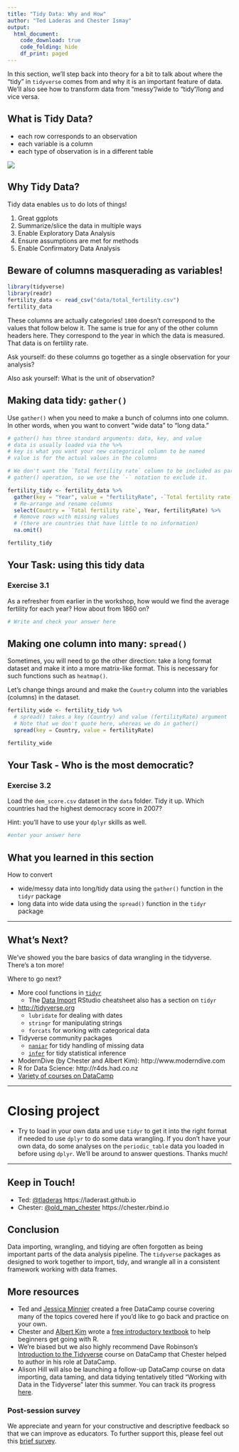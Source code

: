 ```yaml
---
title: "Tidy Data: Why and How"
author: "Ted Laderas and Chester Ismay"
output: 
  html_document:
    code_download: true
    code_folding: hide
    df_print: paged
---
```


In this section, we'll step back into theory for a bit to talk about where the "tidy" in `tidyverse` comes from and why it is an important feature of data. We'll also see how to transform data from "messy"/wide to "tidy"/long and vice versa.

## What is Tidy Data?

- each row corresponds to an observation
- each variable is a column
- each type of observation is in a different table

![](figs/tidy-1.png)

## Why Tidy Data?

Tidy data enables us to do lots of things!

1) Great ggplots
2) Summarize/slice the data in multiple ways
3) Enable Exploratory Data Analysis
4) Ensure assumptions are met for methods
5) Enable Confirmatory Data Analysis

## Beware of columns masquerading as variables!


```r
library(tidyverse)
library(readr)
fertility_data <- read_csv("data/total_fertility.csv")
fertility_data
```

These columns are actually categories! `1800` doesn't correspond to the values that follow below it. The same is true for any of the other column headers here. They correspond to the year in which the data is measured. That data is on fertility rate.

Ask yourself: do these columns go together as a single observation for your analysis?

Also ask yourself: What is the unit of observation?


## Making data tidy: `gather()`

Use `gather()` when you need to make a bunch of columns into one column. In other words, when you want to convert "wide data" to "long data."

```r
# gather() has three standard arguments: data, key, and value
# data is usually loaded via the %>%
# key is what you want your new categorical column to be named
# value is for the actual values in the columns

# We don't want the `Total fertility rate` column to be included as part of the
# gather() operation, so we use the `-` notation to exclude it.

fertility_tidy <- fertility_data %>% 
  gather(key = "Year", value = "fertilityRate", -`Total fertility rate`) %>% 
  # Re-arrange and rename columns
  select(Country = `Total fertility rate`, Year, fertilityRate) %>% 
  # Remove rows with missing values 
  # (there are countries that have little to no information)
  na.omit()

fertility_tidy
```

## Your Task: using this tidy data

### Exercise 3.1

As a refresher from earlier in the workshop, how would we find the average fertility for each year? How about from 1860 on?

```r
# Write and check your answer here

```

## Making one column into many: `spread()`

Sometimes, you will need to go the other direction: take a long format dataset and make it into a more matrix-like format. This is necessary for such functions such as `heatmap()`.

Let's change things around and make the `Country` column into the variables (columns) in the dataset. 

```r
fertility_wide <- fertility_tidy %>% 
  # spread() takes a key (Country) and value (fertilityRate) argument
  # Note that we don't quote here, whereas we do in gather()
  spread(key = Country, value = fertilityRate) 

fertility_wide
```

## Your Task - Who is the most democratic?

### Exercise 3.2

Load the `dem_score.csv` dataset in the `data` folder. Tidy it up. Which countries had the highest democracy score in 2007?

Hint: you'll have to use your `dplyr` skills as well.

```r
#enter your answer here

```

## What you learned in this section

How to convert

- wide/messy data into long/tidy data using the `gather()` function in the `tidyr` package
- long data into wide data using the `spread()` function in the `tidyr` package

---

## What's Next?

We've showed you the bare basics of data wrangling in the tidyverse. There's a ton more!

Where to go next?

- More cool functions in [`tidyr`](http://tidyr.tidyverse.org/)
    - The [Data Import](https://github.com/rstudio/cheatsheets/raw/master/data-import.pdf) RStudio cheatsheet also has a section on `tidyr`
- <http://tidyverse.org>
    - `lubridate` for dealing with dates
    - `stringr` for manipulating strings
    - `forcats` for working with categorical data
- Tidyverse community packages
    - [`naniar`](http://naniar.njtierney.com/) for tidy handling of missing data
    - [`infer`](https://infer.netlify.com) for tidy statistical inference    
- ModernDive (by Chester and Albert Kim): http://www.moderndive.com
- R for Data Science: http://r4ds.had.co.nz
- [Variety of courses on DataCamp](https://www.datacamp.com/courses/tech:r) 

---

# Closing project

- Try to load in your own data and use `tidyr` to get it into the right format if needed to use `dplyr` to do some data wrangling. If you don't have your own data, do some analyses on the `periodic_table` data you loaded in before using `dplyr`. We'll be around to answer questions. Thanks much!

---

## Keep in Touch!

- Ted: [@tladeras](https://twitter.com/tladeras) https://laderast.github.io
- Chester: [@old_man_chester](https://twitter.com/old_man_chester) https://chester.rbind.io

## Conclusion

Data importing, wrangling, and tidying are often forgotten as being important parts of the data analysis pipeline. The `tidyverse` packages as designed to work together to import, tidy, and wrangle all in a consistent framework working with data frames.

## More resources

- Ted and [Jessica Minnier](http://jessicaminnier.com/) created a free DataCamp course covering many of the topics covered here if you'd like to go back and practice on your own. 
- Chester and [Albert Kim](http://rudeboybert.rbind.io/) wrote a [free introductory textbook](https://moderndive.netlify.com) to help beginners get going with R. 
- We're biased but we also highly recommend Dave Robinson's [Introduction to the Tidyverse](https://www.datacamp.com/courses/introduction-to-the-tidyverse) course on DataCamp that Chester helped to author in his role at DataCamp. 
- Alison Hill will also be launching a follow-up DataCamp course on data importing, data taming, and data tidying tentatively titled "Working with Data in the Tidyverse" later this summer. You can track its progress [here](https://trello.com/b/JSLbBqWB/datacamp-course-roadmap).

### Post-session survey

We appreciate and yearn for your constructive and descriptive feedback so that we can improve as educators. To further support this, please feel out this [brief survey](https://goo.gl/forms/z186IrEfILxYpeop2).
